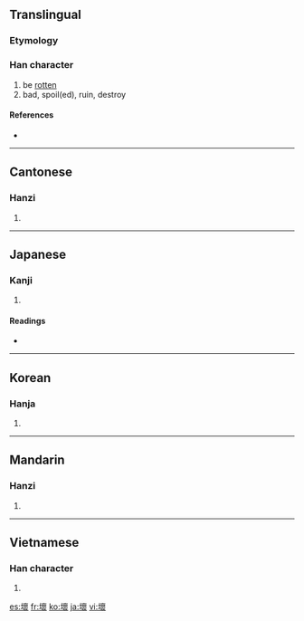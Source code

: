 {{also|坏|壊}}
==Translingual==

===Etymology===
{{Han compound|土|褱|c1=s|c2=p|t1=earth|ls=psc}}

===Han character===
{{Han char|rn=32|rad=土|as=16|sn=19|four=4413<sub>2</sub>|canj=土卜田女 (GYWV)}}

# be [[rotten]]
# bad, spoil(ed), ruin, destroy

====References====
* {{Han ref|kx=0242.030|dkj=05590|dj=0481.270|hdz=10500.020|uh=58DE|ud=22750|bh=C361|bd=50017}}

----

==Cantonese==

===Hanzi===
{{yue-hanzi|jyut=|y=waai6|sim=坏}}

# {{defn|Cantonese}}

----

==Japanese==

===Kanji===
{{ja-kanji|grade=|rs=土16}}

# {{defn|Japanese}}

====Readings====
* {{ja-readings|on=[[かい]] (kai), [[え]] (e)|kun=[[こわす]] (kowasu)}}

----

==Korean==

===Hanja===
{{ko-hanja|hangeul=[[괴]], [[회]]|rv=goe, hoe|mr=koe, hoe}}

# {{defn|Korean}}

----

==Mandarin==

===Hanzi===
{{cmn-hanzi|sim=坏|pin=[[huài]] ([[huai4]]), [[xùn]] ([[xun4]])|wg=huai<sup>4</sup>, hsün<sup>4</sup>}}

# {{defn|Mandarin}}

----

==Vietnamese==

===Han character===
{{vi-hantu|[[hoại]], [[hoải]], [[hoai]]}}

# {{defn|Vietnamese}}

[[es:壞]]
[[fr:壞]]
[[ko:壞]]
[[ja:壞]]
[[vi:壞]]